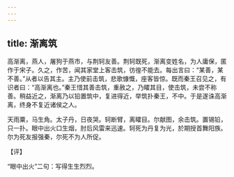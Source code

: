 ```yaml
---
---
---
```

title: 渐离筑
---







高渐离，燕人，屠狗于燕市，与荆轲友善。荆轲既死，渐离变姓名，为人庸保，匿作于宋子。久之，作苦，闻其家堂上客击筑，彷徨不能去。每出言曰：“某善，某不善。”从者以告其主。主乃使前击筑，悲歌慷慨，座客皆惊。既而秦王召见之，有识者曰：“高渐离也。”秦王惜其善击筑，重赦之，乃矐其目，使击筑，未尝不称善。稍益近之，渐离乃以铅置筑中，复进得近，举筑扑秦王，不中。于是遂诛高渐离，终身不复近诸侯之人。

天雨粟，马生角。太子丹，日夜哭。轲断臂，离矐目。尔献图，余击筑。置锡铅，只一扑。眼中出火口生烟，肘后风雷来迅速。轲死为丹复为光，於期授首舞阳族。尔为死友报强秦，尔死不为人所促。

【评】

“眼中出火”二句：写得生生烈烈。